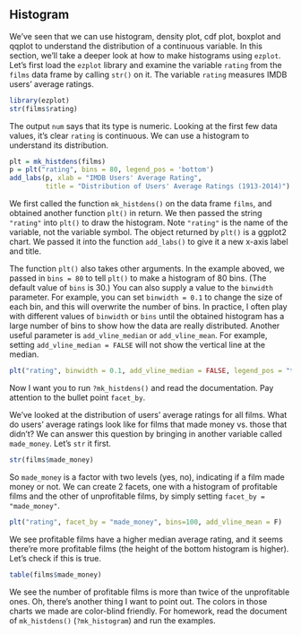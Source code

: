 ## Histogram

We've seen that we can use histogram, density plot, cdf plot, boxplot and qqplot to understand the distribution of a continuous variable. In this section, we'll take a deeper look at how to make histograms using `ezplot`. Let's first load the `ezplot` library and examine the variable `rating` from the `films` data frame by calling `str()` on it. The variable `rating` measures IMDB users' average ratings.

```r
library(ezplot)
str(films$rating)
```

The output `num` says that its type is numeric. Looking at the first few data values, it's clear `rating` is continuous. We can use a histogram to understand its distribution.

```r
plt = mk_histdens(films)
p = plt("rating", bins = 80, legend_pos = 'bottom') 
add_labs(p, xlab = "IMDB Users' Average Rating", 
         title = "Distribution of Users' Average Ratings (1913-2014)")
```

We first called the function `mk_histdens()` on the data frame `films`, and 
obtained another function `plt()` in return. We then passed the string `"rating"` into `plt()` to draw the histogram. Note `"rating"` is the name of the variable, not the variable symbol. The object returned by `plt()` is a ggplot2 chart. We passed it into the function `add_labs()` to give it a new x-axis label and title. 

The function `plt()` also takes other arguments. In the example aboved, we passed in `bins = 80` to tell `plt()` to make a histogram of 80 bins. (The default value of `bins` is 30.) You can also supply a value to the `binwidth` parameter. For example, you can set `binwidth = 0.1` to change the size
of each bin, and this will overwrite the number of bins. In practice, I often play with different values of `binwidth` or `bins` until the obtained histogram has a large number of bins to show how the data are really distributed. Another useful parameter is `add_vline_median` or `add_vline_mean`. For example, setting `add_vline_median = FALSE` will not show the vertical line at the median.

```r
plt("rating", binwidth = 0.1, add_vline_median = FALSE, legend_pos = "top") 
```

Now I want you to run `?mk_histdens()` and read the documentation. Pay attention to the bullet point `facet_by`.

We've looked at the distribution of users' average ratings for all films. What do users' average ratings look like for films that made money vs. those that didn't? We can answer this question by bringing in another variable called 
`made_money`. Let's `str` it first.

```r
str(films$made_money)
```

So `made_money` is a factor with two levels (yes, no), indicating if a film made money or not. We can create 2 facets, one with a histogram of profitable films
and the other of unprofitable films, by simply setting `facet_by = "made_money"`. 

```r
plt("rating", facet_by = "made_money", bins=100, add_vline_mean = F) 
```

We see profitable films have a higher median average rating, and it seems
there're more profitable films (the height of the bottom histogram is higher).
Let's check if this is true.

```r
table(films$made_money)
```

We see the number of profitable films is more than twice of the unprofitable 
ones. Oh, there's another thing I want to point out. The colors in those
charts we made are color-blind friendly. For homework, read the document of
`mk_histdens()` (`?mk_histogram`) and run the examples. 
